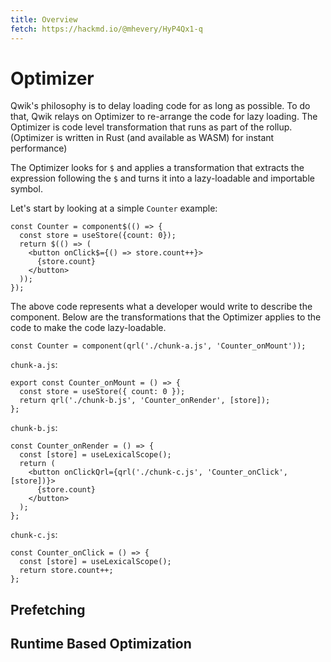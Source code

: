 ```yaml
---
title: Overview
fetch: https://hackmd.io/@mhevery/HyP4Qx1-q
---
```


# Optimizer

Qwik's philosophy is to delay loading code for as long as possible. To do that, Qwik relays on Optimizer to re-arrange the code for lazy loading. The Optimizer is code level transformation that runs as part of the rollup. (Optimizer is written in Rust (and available as WASM) for instant performance)

The Optimizer looks for `$` and applies a transformation that extracts the expression following the `$` and turns it into a lazy-loadable and importable symbol.

Let's start by looking at a simple `Counter` example:

```tsx
const Counter = component$(() => {
  const store = useStore({count: 0});
  return $(() => (
    <button onClick$={() => store.count++}>
      {store.count}
    </button>
  ));
});
```

The above code represents what a developer would write to describe the component. Below are the transformations that the Optimizer applies to the code to make the code lazy-loadable.

```tsx
const Counter = component(qrl('./chunk-a.js', 'Counter_onMount'));
```

`chunk-a.js`:

```tsx
export const Counter_onMount = () => {
  const store = useStore({ count: 0 });
  return qrl('./chunk-b.js', 'Counter_onRender', [store]);
};
```

`chunk-b.js`:

```tsx
const Counter_onRender = () => {
  const [store] = useLexicalScope();
  return (
    <button onClickQrl={qrl('./chunk-c.js', 'Counter_onClick', [store])}>
      {store.count}
    </button>
  );
};
```

`chunk-c.js`:

```tsx
const Counter_onClick = () => {
  const [store] = useLexicalScope();
  return store.count++;
};
```

## Prefetching

## Runtime Based Optimization
